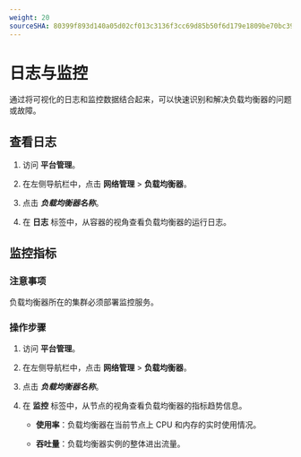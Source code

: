 ```yaml
---
weight: 20
sourceSHA: 80399f893d140a05d02cf013c3136f3cc69d85b50f6d179e1809be70bc39332b
---
```


# 日志与监控

通过将可视化的日志和监控数据结合起来，可以快速识别和解决负载均衡器的问题或故障。

## 查看日志

1. 访问 **平台管理**。

2. 在左侧导航栏中，点击 **网络管理** > **负载均衡器**。

3. 点击 ***负载均衡器名称***。

4. 在 **日志** 标签中，从容器的视角查看负载均衡器的运行日志。

## 监控指标

### 注意事项

负载均衡器所在的集群必须部署监控服务。

### 操作步骤

1. 访问 **平台管理**。

2. 在左侧导航栏中，点击 **网络管理** > **负载均衡器**。

3. 点击 ***负载均衡器名称***。

4. 在 **监控** 标签中，从节点的视角查看负载均衡器的指标趋势信息。

   - **使用率**：负载均衡器在当前节点上 CPU 和内存的实时使用情况。

   - **吞吐量**：负载均衡器实例的整体进出流量。
